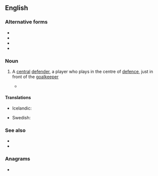 {{also|centreback|centre back}}
==English==

===Alternative forms===
* {{l|en|centerback}}
* {{l|en|center-back}}
* {{l|en|center back}}
* {{l|en|centreback}}

===Noun===
{{en-noun|head=[[centre]]-[[back]]}}

# {{lb|en|soccer}} A [[central]] [[defender]], a player who plays in the centre of [[defence]], just in front of the [[goalkeeper]]
#* {{quote-journal
|date=March 1, 2011
|author=Phil McNulty
|title=Chelsea 2 - 1 Man Utd
|work=BBC
|url=http://news.bbc.co.uk/sport2/hi/football/eng_prem/9405635.stm
|page=
|passage=Ferguson was incensed as referee Martin Atkinson pointed to the spot - and United's sense of injustice deepened when Nemanja Vidic was sent off in stoppage time after receiving a second yellow card for a foul on Ramires, ruling the '''centre-back''' out of the visit to Liverpool on Sunday.}}

====Translations====
{{trans-top|a central defender}}
* Icelandic: {{t|is|miðvörður|m}}
{{trans-mid}}
* Swedish: {{t+|sv|mittback|c}}
{{trans-bottom}}

===See also===
* {{l|en|full-back}}
* {{l|en|wing-back}}

===Anagrams===
* {{anagrams|en|a=abcceeknrt|center back}}